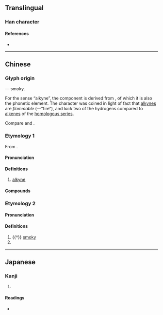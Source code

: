 {{character info/new}}
{{also|耿}}
==Translingual==

===Han character===
{{Han char|rn=86|rad=火|as=04|sn=8|four=95830|canj=FDK,XFDK|ids=⿰火夬}}

====References====
* {{Han ref|kx=0667.190|dkj=18917|dj=1076.270|hdz=32194.030|uh=7094|ud=28820|bh=CD50|bd=52560}}

----

==Chinese==
{{zh-forms}}
{{zh-wp}}

===Glyph origin===
{{Han etym}}
{{Han compound|火|夬|ls=psc|c1=s|c2=p|t1=fire}} ― smoky.

For the sense “alkyne”, the {{zh-l|*夬}} component is derived from {{zh-l|缺|to lack}}, of which it is also the phonetic element. The character was coined in light of fact that [[alkyne]]s are ''flammable'' ({{zh-l|火}}―“fire”), and ''lack'' two of the hydrogens compared to [[alkene]]s of the [[homologous series]].

Compare {{zh-l|烷}} and {{zh-l|烯}}.

===Etymology 1===
From {{zh-l|缺}}.

====Pronunciation====
{{zh-pron
|m=quē
|c=kyut3
|cat=n
}}

====Definitions====
{{zh-hanzi}}

# {{zh-div|烴}} {{lb|zh|organic compound}} [[alkyne]]

====Compounds====
{{zh-der|乙炔|丙炔|丁炔|炔烴|炔鍵|丁二炔|苯乙炔}}

===Etymology 2===

====Pronunciation====
{{zh-pron
|m=guì
|c=gai3
|mc=y
|oc=y
|cat=a,pn
}}

====Definitions====
{{zh-hanzi}}

# {{†}} [[smoky]]
# {{surname|lang=zh}}

----

==Japanese==

===Kanji===
{{ja-kanji|grade=|rs=火04}}

# {{defn|lang=ja|sort=火04}}

====Readings====
* {{ja-readings|on=[[けい]] (kei), [[け]] (ke), [[けつ]] (ketsu), [[けち]] (kechi)|kun=}}